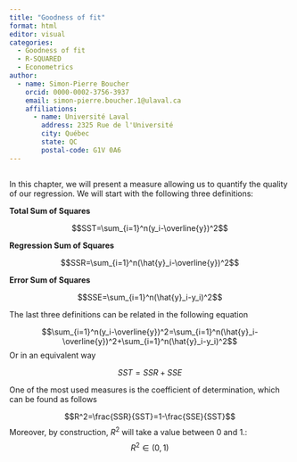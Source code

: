 ```yaml
---
title: "Goodness of fit"
format: html
editor: visual
categories:
  - Goodness of fit
  - R-SQUARED
  - Econometrics
author:
  - name: Simon-Pierre Boucher
    orcid: 0000-0002-3756-3937
    email: simon-pierre.boucher.1@ulaval.ca
    affiliations:
      - name: Université Laval
        address: 2325 Rue de l'Université
        city: Québec
        state: QC 
        postal-code: G1V 0A6
---
```


## 

In this chapter, we will present a measure allowing us to quantify the quality of our regression. We will start with the following three definitions:

**Total Sum of Squares**

$$SST=\sum_{i=1}^n(y_i-\overline{y})^2$$

**Regression Sum of Squares**

$$SSR=\sum_{i=1}^n(\hat{y}_i-\overline{y})^2$$

**Error Sum of Squares**

$$SSE=\sum_{i=1}^n(\hat{y}_i-y_i)^2$$

The last three definitions can be related in the following equation

$$\sum_{i=1}^n(y_i-\overline{y})^2=\sum_{i=1}^n(\hat{y}_i-\overline{y})^2+\sum_{i=1}^n(\hat{y}_i-y_i)^2$$Or in an equivalent way

$$SST=SSR+SSE$$

One of the most used measures is the coefficient of determination, which can be found as follows

$$R^2=\frac{SSR}{SST}=1-\frac{SSE}{SST}$$Moreover, by construction, $R^2$ will take a value between 0 and 1.:$$R^2 \in (0,1)$$
